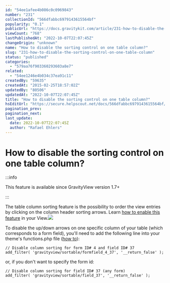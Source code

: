 ```yaml
---
id: "54ee1afee4b086c0c0969843"
number: "231"
collectionId: "566dfabbc6979143615564bf"
popularity: "0.1"
publicUrl: "https://docs.gravitykit.com/article/231-how-to-disable-the-sorting-control-on-one-table-column"
viewCount: "768"
lastPublishedAt: "2022-10-07T22:07:45Z"
changeOrigin: "unknown"
name: "How to disable the sorting control on one table column?"
slug: "231-how-to-disable-the-sorting-control-on-one-table-column"
status: "published"
categories: 
  - "579aa76f903360293603a8e7"
related: 
  - "54ee1246e4b034c37ea91c11"
createdBy: "59635"
createdAt: "2015-02-25T18:57:02Z"
updatedBy: "80506"
updatedAt: "2022-10-07T22:07:45Z"
title: "How to disable the sorting control on one table column?"
hsEditUrl: "https://secure.helpscout.net/docs/566dfabbc6979143615564bf/article/54ee1afee4b086c0c0969843"
pagination_prev: 
pagination_next: 
last_update:
  date: 2022-10-07T22:07:45Z
  author: "Rafael Ehlers"
---
```


# How to disable the sorting control on one table column?


:::info

This feature is available since GravityView version 1.7+

:::



The table column sorting feature is the possibility to order the view entries by clicking on the column header sorting arrows. Learn [how to enable this feature](https://docs.gravitykit.com/article/230-enabling-the-table-column-sorting-feature) in your View.![](https://s3.amazonaws.com/helpscout.net/docs/assets/54c58489e4b051242988532c/images/54ee1c85e4b034c37ea91c86/file-m1tZjn120P.png)

To disable the up/down arrows on one specific column of your table (which corresponds to a form field), you'll need to add the following line into your theme's functions.php file ([how to](https://docs.gravitykit.com/article/210-where-to-put-code-samples)):

```
// Disable column sorting for form ID# 4 and field ID# 37
add_filter( 'gravityview/sortable/formfield_4_37', '__return_false' );
```

or, if you don't want to specify the form id:

```
// Disable column sorting for field ID# 37 (any form)
add_filter( 'gravityview/sortable/field_37', '__return_false' );
```